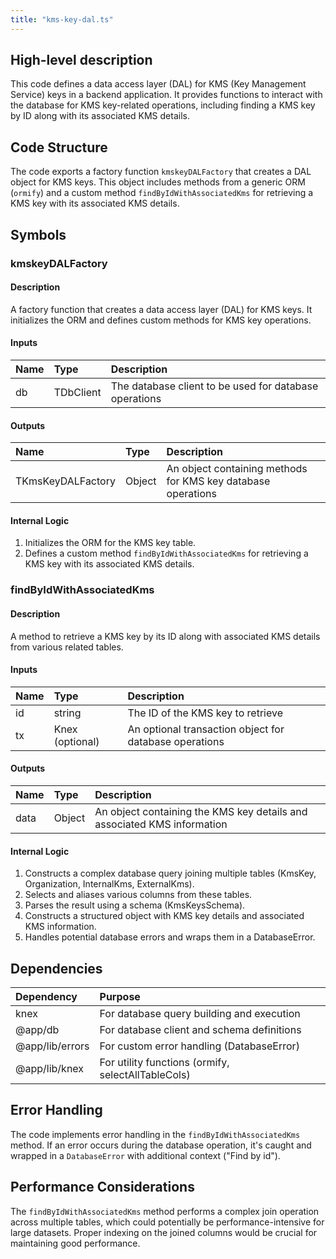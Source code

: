 ```yaml
---
title: "kms-key-dal.ts"
---
```


## High-level description
This code defines a data access layer (DAL) for KMS (Key Management Service) keys in a backend application. It provides functions to interact with the database for KMS key-related operations, including finding a KMS key by ID along with its associated KMS details.

## Code Structure
The code exports a factory function `kmskeyDALFactory` that creates a DAL object for KMS keys. This object includes methods from a generic ORM (`ormify`) and a custom method `findByIdWithAssociatedKms` for retrieving a KMS key with its associated KMS details.

## Symbols

### kmskeyDALFactory
#### Description
A factory function that creates a data access layer (DAL) for KMS keys. It initializes the ORM and defines custom methods for KMS key operations.

#### Inputs
| Name | Type | Description |
|:-----|:-----|:------------|
| db | TDbClient | The database client to be used for database operations |

#### Outputs
| Name | Type | Description |
|:-----|:-----|:------------|
| TKmsKeyDALFactory | Object | An object containing methods for KMS key database operations |

#### Internal Logic
1. Initializes the ORM for the KMS key table.
2. Defines a custom method `findByIdWithAssociatedKms` for retrieving a KMS key with its associated KMS details.

### findByIdWithAssociatedKms
#### Description
A method to retrieve a KMS key by its ID along with associated KMS details from various related tables.

#### Inputs
| Name | Type | Description |
|:-----|:-----|:------------|
| id | string | The ID of the KMS key to retrieve |
| tx | Knex (optional) | An optional transaction object for database operations |

#### Outputs
| Name | Type | Description |
|:-----|:-----|:------------|
| data | Object | An object containing the KMS key details and associated KMS information |

#### Internal Logic
1. Constructs a complex database query joining multiple tables (KmsKey, Organization, InternalKms, ExternalKms).
2. Selects and aliases various columns from these tables.
3. Parses the result using a schema (KmsKeysSchema).
4. Constructs a structured object with KMS key details and associated KMS information.
5. Handles potential database errors and wraps them in a DatabaseError.

## Dependencies
| Dependency | Purpose |
|:-----------|:--------|
| knex | For database query building and execution |
| @app/db | For database client and schema definitions |
| @app/lib/errors | For custom error handling (DatabaseError) |
| @app/lib/knex | For utility functions (ormify, selectAllTableCols) |

## Error Handling
The code implements error handling in the `findByIdWithAssociatedKms` method. If an error occurs during the database operation, it's caught and wrapped in a `DatabaseError` with additional context ("Find by id").

## Performance Considerations
The `findByIdWithAssociatedKms` method performs a complex join operation across multiple tables, which could potentially be performance-intensive for large datasets. Proper indexing on the joined columns would be crucial for maintaining good performance.